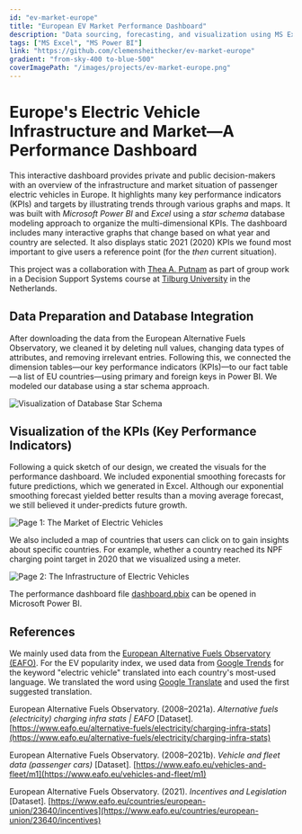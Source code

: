 ```yaml
---
id: "ev-market-europe"
title: "European EV Market Performance Dashboard"
description: "Data sourcing, forecasting, and visualization using MS Excel and Power BI."
tags: ["MS Excel", "MS Power BI"]
link: "https://github.com/clemensheithecker/ev-market-europe"
gradient: "from-sky-400 to-blue-500"
coverImagePath: "/images/projects/ev-market-europe.png"
---
```


<ProjectInfo
  description={description}
  tags={tags}
  link={link}
  gradient={gradient}
/>

# Europe's Electric Vehicle Infrastructure and Market—A Performance Dashboard

This interactive dashboard provides private and public decision-makers with an overview of the infrastructure and market situation of passenger electric vehicles in Europe. It highlights many key performance indicators (KPIs) and targets by illustrating trends through various graphs and maps. It was built with _Microsoft Power BI_ and _Excel_ using a _star schema_ database modeling approach to organize the multi-dimensional KPIs. The dashboard includes many interactive graphs that change based on what year and country are selected. It also displays static 2021 (2020) KPIs we found most important to give users a reference point (for the _then_ current situation).

This project was a collaboration with [Thea A. Putnam](https://github.com/theaputnam) as part of group work in a Decision Support Systems course at [Tilburg University](https://www.tilburguniversity.edu) in the Netherlands.

## Data Preparation and Database Integration

After downloading the data from the European Alternative Fuels Observatory, we cleaned it by deleting null values, changing data types of attributes, and removing irrelevant entries. Following this, we connected the dimension tables—our key performance indicators (KPIs)—to our fact table—a list of EU countries—using primary and foreign keys in Power BI. We modeled our database using a star schema approach.

![Visualization of Database Star Schema](/images/projects/ev-market-europe/database-visualization.jpg)

## Visualization of the KPIs (Key Performance Indicators)

Following a quick sketch of our design, we created the visuals for the performance dashboard. We included exponential smoothing forecasts for future predictions, which we generated in Excel. Although our exponential smoothing forecast yielded better results than a moving average forecast, we still believed it under-predicts future growth.

![Page 1: The Market of Electric Vehicles](/images/projects/ev-market-europe/page-1-ev-market.jpg)

We also included a map of countries that users can click on to gain insights about specific countries. For example, whether a country reached its NPF charging point target in 2020 that we visualized using a meter.

![Page 2: The Infrastructure of Electric Vehicles](/images/projects/ev-market-europe/page-2-infrastructure.jpg)

The performance dashboard file [dashboard.pbix](https://github.com/clemensheithecker/ev-market-europe/blob/main/dashboard.pbix) can be opened in Microsoft Power BI.

## References

We mainly used data from the [European Alternative Fuels Observatory (EAFO)](https://eafo.eu). For the EV popularity index, we used data from [Google Trends](https://trends.google.com) for the keyword "electric vehicle" translated into each country's most-used language. We translated the word using [Google Translate](https://translate.google.com/) and used the first suggested translation.

European Alternative Fuels Observatory. (2008–2021a). _Alternative fuels (electricity) charging infra stats | EAFO_ [Dataset]. [https://www.eafo.eu/alternative-fuels/electricity/charging-infra-stats](https://www.eafo.eu/alternative-fuels/electricity/charging-infra-stats)

European Alternative Fuels Observatory. (2008–2021b). _Vehicle and fleet data (passenger cars)_ [Dataset]. [https://www.eafo.eu/vehicles-and-fleet/m1](https://www.eafo.eu/vehicles-and-fleet/m1)

European Alternative Fuels Observatory. (2021). _Incentives and Legislation_ [Dataset]. [https://www.eafo.eu/countries/european-union/23640/incentives](https://www.eafo.eu/countries/european-union/23640/incentives)

